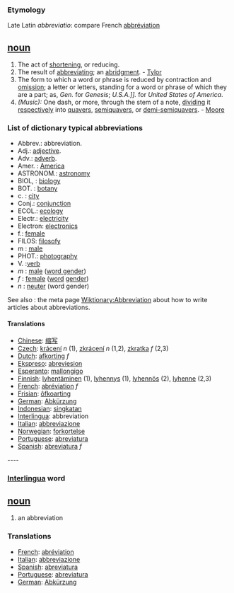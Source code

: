 ===Etymology===
Late Latin ''abbreviatio'': compare French [[abbréviation]]
== [[noun]] ==
#The act of [[shortening]], or reducing.
#The result of [[abbreviating]]; an [[abridgment]]. - [[Tylor]]
#The form to which a word or phrase is reduced by contraction and [[omission]]; a letter or letters, standing for a word or phrase of which they are a part; as, ''Gen.'' for ''Genesis''; ''U.S.A.]].'' for ''United States of America''.
#''(Music):'' One dash, or more, through the stem of a note, [[dividing]] it [[respectively]] into [[quavers]], [[semiquavers]], or [[demi-semiquavers]]. - [[Moore]]

=== List of dictionary typical abbreviations ===

*Abbrev.: abbreviation.
*Adj.: [[adjective]].
*Adv.: [[adverb]].
*Amer. : [[w:america|America]]
*ASTRONOM.: [[w:astronomy|astronomy]]
*BIOL, : [[w:biology|biology]]
*BOT. : [[w:botany|botany]]
*c. : [[city]]
*Conj.: [[conjunction]]
*ECOL.: [[w:ecology|ecology]]
*Electr.: [[w:electricity|electricity]]
*Electron: [[w:electronics|electronics]]
*f.: [[female]]
*FILOS: [[w:filosofy|filosofy]]
*m : [[male]]
*PHOT.: [[w:photography|photography]]
*V. :[[verb]]
*''m'' : [[male]] ([[word gender]])
*''f'' : [[female]] ([[word]] [[gender]])
*''n'' : [[neuter]] (word gender)

See also : the meta page [[Wiktionary:Abbreviation]] about how to write articles about abbreviations.

==== Translations ====
*[[Chinese]]: [[缩写]]
*[[Czech]]: [[krácení]] ''n'' (1), [[zkrácení]] ''n'' (1,2), [[zkratka]] ''f'' (2,3)
*[[Dutch]]: [[afkorting]] ''f''
*[[Ekspreso]]: [[abreviesion]]
*[[Esperanto]]: [[mallongigo]]
*[[Finnish]]: [[lyhentäminen]] (1), [[lyhennys]] (1), [[lyhennös]] (2), [[lyhenne]] (2,3)
*[[French]]: [[abréviation]] ''f''
*[[Frisian]]: [[ôfkoarting]]
*[[German]]: [[Abkürzung]]
*[[Indonesian]]: [[singkat]]an
*[[Interlingua]]: abbreviation
*[[Italian]]: [[abbreviazione]]
*[[Norwegian]]: [[forkortelse]]
*[[Portuguese]]: [[abreviatura]]
*[[Spanish]]: [[abreviatura]] ''f''

---- 

=== [[Interlingua]] word ===

== [[noun]] ==
#an abbreviation

=== Translations ===
*[[French]]: [[abréviation]]
*[[Italian]]: [[abbreviazione]]
*[[Spanish]]: [[abreviatura]]
*[[Portuguese]]: [[abreviatura]]
*[[German]]: [[Abkürzung]]